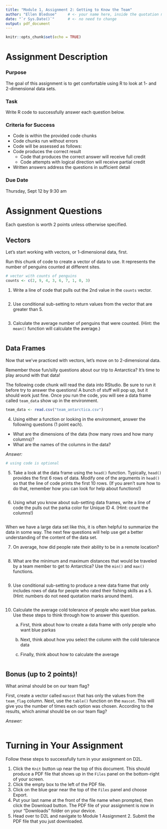 ```yaml
---
title: "Module 1, Assignment 2: Getting to Know the Team"
author: "Ellen Bledsoe"     # <- your name here, inside the quotation marks!
date: "`r Sys.Date()`"      # <- no need to change
output: pdf_document
---
```


```r
knitr::opts_chunk$set(echo = TRUE)
```

# Assignment Description

### Purpose

The goal of this assignment is to get comfortable using R to look at 1- and 2-dimensional data sets.

### Task

Write R code to successfully answer each question below.

### Criteria for Success

-   Code is within the provided code chunks
-   Code chunks run without errors
-   Code will be assessed as follows:
-   Code produces the correct result
    -   Code that produces the correct answer will receive full credit
    -   Code attempts with logical direction will receive partial credit
-   Written answers address the questions in sufficient detail

### Due Date

Thursday, Sept 12 by 9:30 am

# Assignment Questions

Each question is worth 2 points unless otherwise specified.

## Vectors

Let's start working with vectors, or 1-dimensional data, first.

Run this chunk of code to create a vector of data to use. It represents the number of penguins counted at different sites.

```r
# vector with counts of penguins
counts <- c(2, 9, 4, 3, 6, 7, 1, 0, 3)
```

1.  Write a line of code that pulls out the 2nd value in the `counts` vector.

```r

```

2.  Use conditional sub-setting to return values from the vector that are greater than 5.

```r

```

3.  Calculate the average number of penguins that were counted. (Hint: the `mean()` function will calculate the average.)

```r

```

## Data Frames

Now that we've practiced with vectors, let's move on to 2-dimensional data.

Remember those fun/silly questions about our trip to Antarctica? It's time to play around with that data!

The following code chunk will read the data into RStudio. Be sure to run it before try to answer the questions! A bunch of stuff will pop up, but it should work just fine. Once you run the code, you will see a data frame called `team_data` show up in the environment.

```r
team_data <- read.csv("team_antarctica.csv")
```

4.  Using either a function or looking in the environment, answer the following questions (1 point each).

-   What are the dimensions of the data (how many rows and how many columns)?
-   What are the names of the columns in the data?

*Answer:*

```r
# using code is optional

```

5.  Take a look at the data frame using the `head()` function. Typically, `head()` provides the first 6 rows of data. Modify one of the arguments in `head()` so that the line of code prints the first 10 rows. (If you aren't sure how to do that, remember how you can look for help about functions!)

```r

```

6.  Using what you know about sub-setting data frames, write a line of code the pulls out the parka color for Unique ID 4. (Hint: count the columns!)

```r

```

When we have a large data set like this, it is often helpful to summarize the data in some way. The next few questions will help use get a better understanding of the content of the data set.

7.  On average, how did people rate their ability to be in a remote location? 

```r

```

8.  What are the minimum and maximum distances that would be traveled by a team member to get to Antarctica? Use the `min()` and `max()` functions.

```r

```

9.  Use conditional sub-setting to produce a new data frame that only includes rows of data for people who rated their fishing skills as a 5. (Hint: numbers do not need quotation marks around them).

```r

```


10. Calculate the average cold tolerance of people who want blue parkas. Use these steps to think through how to answer this question.

    a.  First, think about how to create a data frame with only people who want blue parkas

    b.  Next, think about how you select the column with the cold tolerance data

    c.  Finally, think about how to calculate the average

```r

```

## Bonus (up to 2 points)!

What animal should be on our team flag?

First, create a vector called `mascot` that has only the values from the `team_flag` column. Next, use the `table()` function on the `mascot`. This will give you the number of times each option was chosen. According to the results, which animal should be on our team flag?

*Answer:*

```r

```

# Turning in Your Assignment

Follow these steps to successfully turn in your assignment on D2L.

1.  Click the `Knit` button up near the top of this document. This should produce a PDF file that shows up in the `Files` panel on the bottom-right of your screen.
2.  Click the empty box to the left of the PDF file.
3.  Click on the blue gear near the top of the `Files` panel and choose Export.
4.  Put your last name at the front of the file name when prompted, then click the Download button. The PDF file of your assignment is now in your "Downloads" folder on your device.
5.  Head over to D2L and navigate to Module 1 Assignment 2. Submit the PDF file that you just downloaded.
